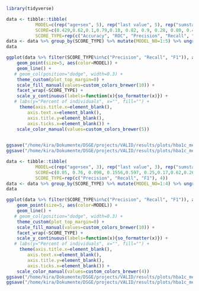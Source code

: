 ```r
library(tidyverse)
```

```r
data <- tibble::tibble(
           MODEL=c(rep("age+sex", 5), rep("last value", 5), rep("sumstats", 5), rep("sumstats+ICD", 5), rep("sumstats+ICD+ATC", 5)),
           SCORE=c(0.429,0.62,0.1,0.79,0.18, 0.82, 0.9, 0.28, 0.80, 0.42, 0.825, 0.9, 0.29, 0.82, 0.43, 0.834, 0.91, 0.30, 0.81, 0.44, NA, NA,  0.31, 0.82, 0.45),
           SCORE_TYPE=rep(c("Accuracy", "ROC", "Precision", "Recall", "F1"), 5))
data <- data %>% group_by(SCORE_TYPE) %>% mutate(MODEL_NO=1:5) %>% ungroup()
data
```

```r
ggplot(data %>% filter(SCORE_TYPE%in%c("Precision", "Recall", "F1")), aes(x=MODEL_NO, y=SCORE)) +
    geom_point(size=5, aes(color=MODEL)) +
    geom_line() +
   # geom_col(position="dodge", width=0.3) +
    theme_custom(plot_top_margin=0) +
    scale_fill_manual(values=custom_colors_brewer(10)) +
    facet_wrap(~SCORE_TYPE) +
    scale_y_continuous(labels=function(x){so_formatter(x)}) +
   # labs(y="Percent of individuals", x="", fill="") +
     theme(axis.title.x=element_blank(),
        axis.text.x=element_blank(),
        axis.title.y=element_blank(),
        axis.ticks.x=element_blank()) +
    scale_color_manual(values=custom_colors_brewer(5)) 

 
ggsave("/home/kira/Dokumente/DSGE/projects/VALID/results/plots/hba1c_metrics_2025-02-05.pdf", width=10, height=6)
ggsave("/home/kira/Dokumente/DSGE/projects/VALID/results/plots/hba1c_metrics_2025-02-05.png", width=10, height=6, dpi=600)

```



```r
data <- tibble::tibble(
           MODEL=c(rep("age+sex", 3), rep("last value", 3), rep("sumstats", 3), rep("sumstats+ICD", 3)),
           SCORE=c(0.05, 0.76, 0.098, 0.1556,0.597, 0.25,0.17,0.62,0.266,0.1775,0.6000,0.27),
           SCORE_TYPE=rep(c("Precision", "Recall", "F1"), 4))
data <- data %>% group_by(SCORE_TYPE) %>% mutate(MODEL_NO=1:4) %>% ungroup()
data
```

```r
ggplot(data %>% filter(SCORE_TYPE%in%c("Precision", "Recall", "F1")), aes(x=MODEL_NO, y=SCORE)) +
    geom_point(size=5, aes(color=MODEL)) +
    geom_line() +
   # geom_col(position="dodge", width=0.3) +
    theme_custom(plot_top_margin=0) +
    scale_fill_manual(values=custom_colors_brewer(10)) +
    facet_wrap(~SCORE_TYPE) +
    scale_y_continuous(labels=function(x){so_formatter(x)}) +
   # labs(y="Percent of individuals", x="", fill="") +
     theme(axis.title.x=element_blank(),
        axis.text.x=element_blank(),
        axis.title.y=element_blank(),
        axis.ticks.x=element_blank()) +
    scale_color_manual(values=custom_colors_brewer(4)) 
ggsave("/home/kira/Dokumente/DSGE/projects/VALID/results/plots/hba1c_metrics_noabnorm_2025-02-05.pdf", width=10, height=6)
ggsave("/home/kira/Dokumente/DSGE/projects/VALID/results/plots/hba1c_metrics_noabnorm_2025-02-05.png", width=10, height=6, dpi=600)

```

